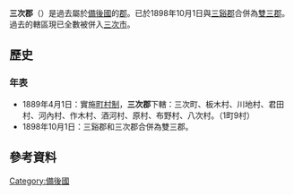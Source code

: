 {{日本郡 (廢除)
| 郡 = 三次郡
| 日文原名 = 三次郡
| 平假名 = みよしぐん
| 羅馬字拼音 = Miyoshi-gun
| 地圖 =
| 廢除時間 = 1898年10月1日
| 廢除理由 = 無管轄町村
| 廢除時處置 = [[三谿郡|三谿郡]]、'''三次郡''' → [[雙三郡|雙三郡]]
| 現在郡 = 三次市
| 都道府縣 = 廣島縣
| 編號 = 
| 町 = 1
| 村 = 9
| 經度 = 
| 緯度 = 
| 註記 = 
|}}
'''三次郡'''（{{jpn|j=三次郡|hg=みよしぐん|rm=Miyoshi gun|f=y}}）是過去屬於[[備後國|備後國]]的[[郡|郡]]。已於1898年10月1日與[[三谿郡|三谿郡]]合併為[[雙三郡|雙三郡]]。過去的轄區現已全數被併入[[三次市|三次市]]。

==歷史==
===年表===
* 1889年4月1日：實施[[町村制|町村制]]，'''三次郡'''下轄：三次町、板木村、川地村、君田村、河內村、作木村、酒河村、原村、布野村、八次村。（1町9村）
* 1898年10月1日：三谿郡和三次郡合併為雙三郡。

==參考資料==
{{reflist}}

{{吉備四國的郡}}

[[Category:備後國|Category:備後國]]